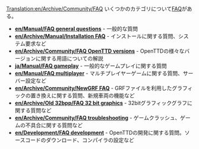 [[Translation:en/Archive/Community/FAQ]]
{{ja/Manual/目次}}
いくつかのカテゴリについて[https://ja.wikipedia.org/wiki/FAQ FAQ]がある。

*'''[[en/Manual/FAQ general questions]]''' - 一般的な質問
*'''[[en/Archive/Manual/Installation FAQ]]''' - インストールに関する質問、システム要求など
*'''[[en/Archive/Community/FAQ OpenTTD versions]]''' - OpenTTDの様々なバージョンに関する用語についての解説
*'''[[ja/Manual/FAQ gameplay]]''' - 一般的なゲームプレイに関する質問
*'''[[en/Manual/FAQ multiplayer]]''' - マルチプレイヤーゲームに関する質問、サーバー設定など
*'''[[en/Archive/Community/NewGRF FAQ]]''' - GRFファイルを利用したグラフィックの置き換えに関する質問、新規車両の機能など
*'''[[en/Archive/Old 32bpp/FAQ 32 bit graphics]]''' - 32bitグラフィックグラフに関する質問など
*'''[[en/Archive/Community/FAQ troubleshooting]]''' - ゲームクラッシュ、ゲームの不具合に関する質問など
*'''[[en/Development/FAQ development]]''' - OpenTTDの開発に関する質問。ソースコードのダウンロード、コンパイラの設定など


